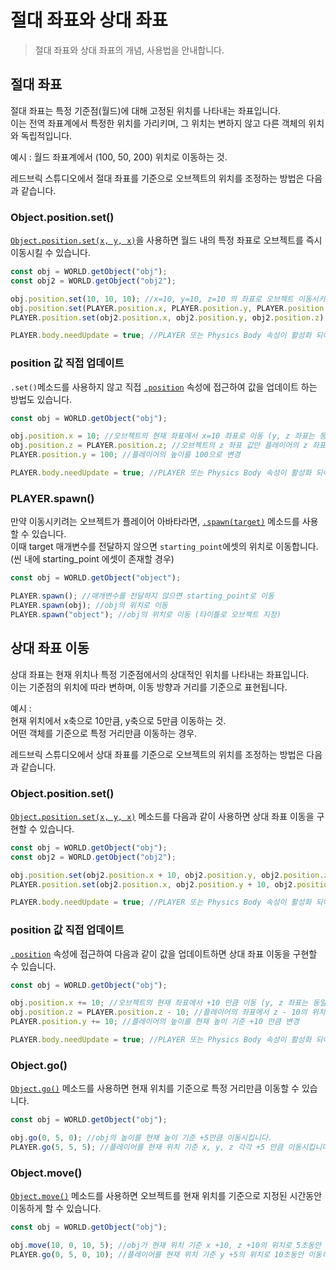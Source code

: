
# 절대 좌표와 상대 좌표

> 절대 좌표와 상대 좌표의 개념, 사용법을 안내합니다.

## 절대 좌표

절대 좌표는 특정 기준점(월드)에 대해 고정된 위치를 나타내는 좌표입니다.  
이는 전역 좌표계에서 특정한 위치를 가리키며, 그 위치는 변하지 않고 다른 객체의 위치와 독립적입니다.  

예시 : 월드 좌표계에서 (100, 50, 200) 위치로 이동하는 것.

레드브릭 스튜디오에서 절대 좌표를 기준으로 오브젝트의 위치를 조정하는 방법은 다음과 같습니다.  

### Object.position.set()

[`Object.position.set(x, y, x)`](../built-in/three/vector3#set)을 사용하면 월드 내의 특정 좌표로 오브젝트를 즉시 이동시킬 수 있습니다.  

```js copy showLineNumbers filename="position.set()"
const obj = WORLD.getObject("obj");
const obj2 = WORLD.getObject("obj2");

obj.position.set(10, 10, 10); //x=10, y=10, z=10 의 좌표로 오브젝트 이동시키기
obj.position.set(PLAYER.position.x, PLAYER.position.y, PLAYER.position.z); //플레이어의 위치로 오브젝트 이동시키기
PLAYER.position.set(obj2.position.x, obj2.position.y, obj2.position.z) //플레이어를 obj2의 위치로 이동 시키기

PLAYER.body.needUpdate = true; //PLAYER 또는 Physics Body 속성이 활성화 되어있는 오브젝트는 위치 변경 후 이 코드를 실행해주어야 위치 변경이 반영됩니다
```

### position 값 직접 업데이트

`.set()`메소드를 사용하지 않고 직접 [`.position`](../built-in/three/object3d#position) 속성에 접근하여 값을 업데이트 하는 방법도 있습니다.  

```js copy showLineNumbers filename="position_value_update"
const obj = WORLD.getObject("obj");

obj.position.x = 10; //오브젝트의 현재 좌표에서 x=10 좌표로 이동 (y, z 좌표는 동일)
obj.position.z = PLAYER.position.z; //오브젝트의 z 좌표 값만 플레이어의 z 좌표와 동일하게 설정
PLAYER.position.y = 100; //플레이어의 높이를 100으로 변경

PLAYER.body.needUpdate = true; //PLAYER 또는 Physics Body 속성이 활성화 되어있는 오브젝트는 위치 변경 후 이 코드를 실행해주어야 위치 변경이 반영됩니다
```

### PLAYER.spawn()

만약 이동시키려는 오브젝트가 플레이어 아바타라면, [`.spawn(target)`](../api/avatar#spawn) 메소드를 사용할 수 있습니다.  
이때 target 매개변수를 전달하지 않으면 `starting_point`에셋의 위치로 이동합니다. (씬 내에 starting_point 에셋이 존재할 경우)  

```js copy showLineNumbers filename=".spawn()"
const obj = WORLD.getObject("object");

PLAYER.spawn(); //매개변수를 전달하지 않으면 starting_point로 이동
PLAYER.spawn(obj); //obj의 위치로 이동
PLAYER.spawn("object"); //obj의 위치로 이동 (타이틀로 오브젝트 지정)
```

## 상대 좌표 이동

상대 좌표는 현재 위치나 특정 기준점에서의 상대적인 위치를 나타내는 좌표입니다.  
이는 기준점의 위치에 따라 변하며, 이동 방향과 거리를 기준으로 표현됩니다.  

예시 :  
현재 위치에서 x축으로 10만큼, y축으로 5만큼 이동하는 것.  
어떤 객체를 기준으로 특정 거리만큼 이동하는 경우.  

레드브릭 스튜디오에서 상대 좌표를 기준으로 오브젝트의 위치를 조정하는 방법은 다음과 같습니다.  

### Object.position.set()

[`Object.position.set(x, y, x)`](../built-in/three/vector3#set) 메소드를 다음과 같이 사용하면 상대 좌표 이동을 구현할 수 있습니다.  

```js copy showLineNumbers filename="position.set()"
const obj = WORLD.getObject("obj");
const obj2 = WORLD.getObject("obj2");

obj.position.set(obj2.position.x + 10, obj2.position.y, obj2.position.z); //obj를 obj2 위치 기준 x +10 만큼 이동시킵니다
PLAYER.position.set(obj2.position.x, obj2.position.y + 10, obj2.position.z) //플레이어를 obj2의 위치 기준 y +10 만큼 이동시킵니다

PLAYER.body.needUpdate = true; //PLAYER 또는 Physics Body 속성이 활성화 되어있는 오브젝트는 위치 변경 후 이 코드를 실행해주어야 위치 변경이 반영됩니다
```

### position 값 직접 업데이트

[`.position`](../built-in/three/object3d#position) 속성에 접근하여 다음과 같이 값을 업데이트하면 상대 좌표 이동을 구현할 수 있습니다.  

```js copy showLineNumbers filename="position_value_update"
const obj = WORLD.getObject("obj");

obj.position.x += 10; //오브젝트의 현재 좌표에서 +10 만큼 이동 (y, z 좌표는 동일)
obj.position.z = PLAYER.position.z - 10; //플레이어의 좌표에서 z - 10의 위치로 이동 (x, y 좌표는 동일)
PLAYER.position.y += 10; //플레이어의 높이를 현재 높이 기준 +10 만큼 변경

PLAYER.body.needUpdate = true; //PLAYER 또는 Physics Body 속성이 활성화 되어있는 오브젝트는 위치 변경 후 이 코드를 실행해주어야 위치 변경이 반영됩니다
```

### Object.go()

[`Object.go()`](../api/object3d#go) 메소드를 사용하면 현재 위치를 기준으로 특정 거리만큼 이동할 수 있습니다.  

```js copy showLineNumbers filename=".go()"
const obj = WORLD.getObject("obj");

obj.go(0, 5, 0); //obj의 높이를 현재 높이 기준 +5만큼 이동시킵니다.
PLAYER.go(5, 5, 5); //플레이어를 현재 위치 기준 x, y, z 각각 +5 만큼 이동시킵니다
```

### Object.move()

[`Object.move()`](../api/object3d#move) 메소드를 사용하면 오브젝트를 현재 위치를 기준으로 지정된 시간동안 이동하게 할 수 있습니다.  

```js copy showLineNumbers filename=".go()"
const obj = WORLD.getObject("obj");

obj.move(10, 0, 10, 5); //obj가 현재 위치 기준 x +10, z +10의 위치로 5초동안 이동하게 합니다
PLAYER.go(0, 5, 0, 10); //플레이어를 현재 위치 기준 y +5의 위치로 10초동안 이동하게 합니다
```